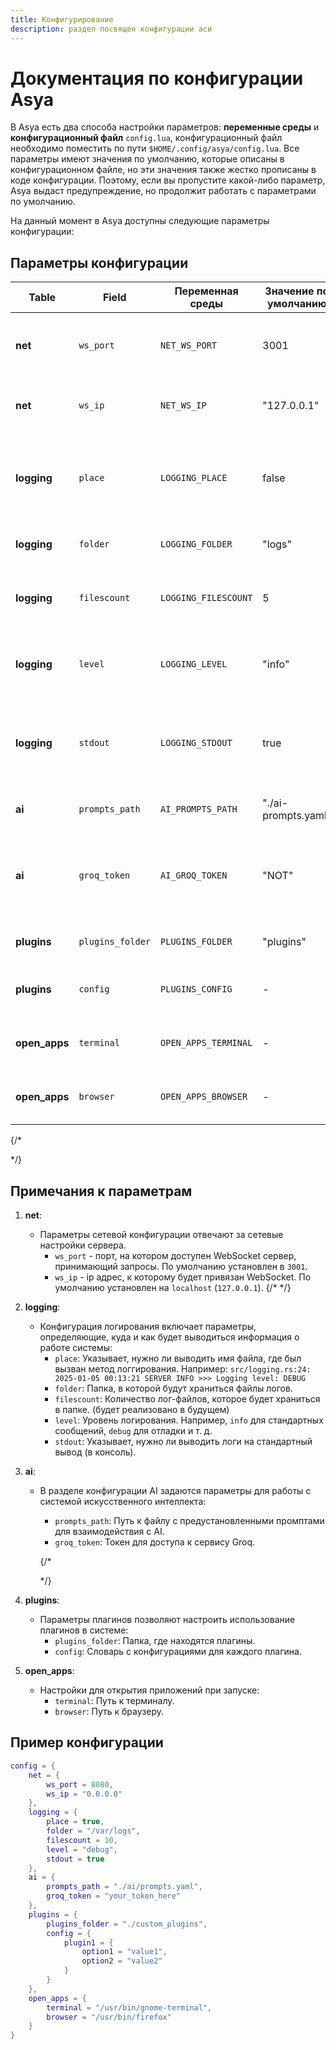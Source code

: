 ```yaml
---
title: Конфигурирование
description: раздел посвящен конфигурации аси
---
```


# Документация по конфигурации Asya

В Asya есть два способа настройки параметров: **переменные среды** и **конфигурационный файл** `config.lua`, конфигурационный файл необходимо поместить по пути `$HOME/.config/asya/config.lua`. Все параметры имеют значения по умолчанию, которые описаны в конфигурационном файле, но эти значения также жестко прописаны в коде конфигурации. Поэтому, если вы пропустите какой-либо параметр, Asya выдаст предупреждение, но продолжит работать с параметрами по умолчанию.

На данный момент в Asya доступны следующие параметры конфигурации:

## Параметры конфигурации

| Table         | Field              | Переменная среды     | Значение по умолчанию     | Описание |
|---------------|--------------------|----------------------|---------------------------|----------|
| **net**       | `ws_port`        | `NET_WS_PORT`      | 3001                      | Порт, на котором работает WebSocket сервер. |
| **net**       | `ws_ip`        | `NET_WS_IP`      | "127.0.0.1"                     | IP, на котором работает WebSocket сервер. |
| **logging**   | `place`            | `LOGGING_PLACE`      | false                     | Флаг, указывающий, нужно ли выводить имя файла, где был вызван метод логгирования. |
| **logging**   | `folder`           | `LOGGING_FOLDER`     | "logs"                    | Папка, в которой будут храниться логи. |
| **logging**   | `filescount`       | `LOGGING_FILESCOUNT` | 5                         | Количество лог-файлов, которые будет хранить система. |
| **logging**   | `level`            | `LOGGING_LEVEL`      | "info"                    | Уровень логирования (например, "debug", "info", "warn", "error"). |
| **logging**   | `stdout`           | `LOGGING_STDOUT`     | true                      | Флаг, указывающий, нужно ли выводить логи в стандартный вывод (консоль). |
| **ai**        | `prompts_path`     | `AI_PROMPTS_PATH`    | "./ai-prompts.yaml"       | Путь к файлу с промптами для AI. |
| **ai**        | `groq_token`       | `AI_GROQ_TOKEN`      | "NOT"                     | Токен для доступа к API Groq (система распознавания команд и генерации ответов). |
| **plugins**   | `plugins_folder`   | `PLUGINS_FOLDER`     | "plugins"                 | Папка, содержащая плагины. |
| **plugins**   | `config`           | `PLUGINS_CONFIG`     | -                         | Конфигурация плагинов, представленных в виде словаря. |
| **open_apps** | `terminal`         | `OPEN_APPS_TERMINAL` | -                         | Путь к терминалу, который нужно открыть. |
| **open_apps** | `browser`          | `OPEN_APPS_BROWSER`  | -                         | Путь к браузеру, который нужно открыть. |


{/* <!-- | **ai**        | `recognize_method` | `AI_RECOGNIZE_METHOD`| `Groq`                    | Метод распознавания пользовательского ввода. Возможные значения: `Groq`, `AltaS`, `None`. | -->
<!-- | **ai**        | `alta_s_addr`      | `AI_ALTA_S_ADDR`     | -                         | Адрес, на котором размещена модель AltaS. | -->
<!-- | **ai**        | `autolaunch_alta_s`| `AI_AUTOLAUNCH_ALTAS`| false                     | Флаг, указывающий, нужно ли автоматически запускать модель AltaS. | -->
<!-- | **ai**        | `alta_s_path`      | `AI_ALTA_S_PATH`     | -                         | Путь к файлу модели AltaS для автоматического запуска. | --> */}


## Примечания к параметрам

1. **net**:
   - Параметры сетевой конфигурации отвечают за сетевые настройки сервера.
     - `ws_port` - порт, на котором доступен WebSocket сервер, принимающий запросы. По умолчанию установлен в `3001`.
     - `ws_ip` - ip адрес, к которому будет привязан WebSocket. По умолчанию установлен на `localhost` (`127.0.0.1`).
     {/* <!-- - `proxy_addr` - адрес прокси (будет реализовано в будущем) --> */}

2. **logging**:
   - Конфигурация логирования включает параметры, определяющие, куда и как будет выводиться информация о работе системы:
     - `place`: Указывает, нужно ли выводить имя файла, где был вызван метод логгирования. Например: ```src/logging.rs:24: 2025-01-05 00:13:21 SERVER INFO >>> Logging level: DEBUG```
     - `folder`: Папка, в которой будут храниться файлы логов.
     - `filescount`: Количество лог-файлов, которое будет храниться в папке. (будет реализовано в будущем)
     - `level`: Уровень логирования. Например, `info` для стандартных сообщений, `debug` для отладки и т. д.
     - `stdout`: Указывает, нужно ли выводить логи на стандартный вывод (в консоль).

3. **ai**:
   - В разделе конфигурации AI задаются параметры для работы с системой искусственного интеллекта:
     - `prompts_path`: Путь к файлу с предустановленными промптами для взаимодействия с AI.
     - `groq_token`: Токен для доступа к сервису Groq.


     {/* <!-- - `recognize_method`: Метод распознавания пользовательского ввода, который может быть настроен на использование `Groq`, `AltaS` или отключение AI (`None`). -->
     <!-- - `alta_s_addr`: Адрес, на котором будет размещена модель AltaS. -->
     <!-- - `autolaunch_alta_s`: Флаг для автоматического запуска модели AltaS. -->
     <!-- - `alta_s_path`: Путь к файлу модели AltaS, если она должна быть запущена автоматически. --> */}


4. **plugins**:
   - Параметры плагинов позволяют настроить использование плагинов в системе:
     - `plugins_folder`: Папка, где находятся плагины.
     - `config`: Словарь с конфигурациями для каждого плагина.

5. **open_apps**:
   - Настройки для открытия приложений при запуске:
     - `terminal`: Путь к терминалу.
     - `browser`: Путь к браузеру.

## Пример конфигурации

```lua
config = {
    net = {
        ws_port = 8080,
        ws_ip = "0.0.0.0"
    },
    logging = {
        place = true,
        folder = "/var/logs",
        filescount = 10,
        level = "debug",
        stdout = true
    },
    ai = {
        prompts_path = "./ai/prompts.yaml",
        groq_token = "your_token_here"
    },
    plugins = {
        plugins_folder = "./custom_plugins",
        config = {
            plugin1 = {
                option1 = "value1",
                option2 = "value2"
            }
        }
    },
    open_apps = {
        terminal = "/usr/bin/gnome-terminal",
        browser = "/usr/bin/firefox"
    }
}
```
